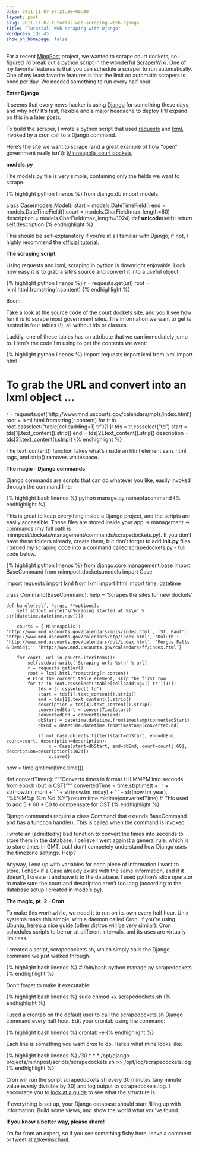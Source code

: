 ```yaml
---
date: 2011-11-07 07:21:06+00:00
layout: post
slug: 2011-11-07-tutorial-web-scraping-with-django
title: "Tutorial: Web scraping with Django"
wordpress_id: 45
show_on_homepage: false
---
```


For a recent [MinnPost](http://www.minnpost.com) project, we wanted to scrape court dockets, so I figured I'd break out a python script in the wonderful [ScraperWiki](https://scraperwiki.com/). One of my favorite features is that you can schedule a scraper to run automatically. One of my least favorite features is that the limit on automatic scrapers is once per day. We needed something to run every half hour.

**Enter Django**

It seems that every news hacker is using [Django](https://www.djangoproject.com/) for something these days, and why not? It's fast, flexible and a major headache to deploy (I'll expand on this in a later post).

To build the scraper, I wrote a python script that used [requests](http://docs.python-requests.org/en/latest/index.html) and [lxml](http://lxml.de/), invoked by a cron call to a Django command.

Here's the site we want to scrape (and a great example of how "open" government really isn't): [Minneapolis court dockets](http://www.mnd.uscourts.gov/calendars/mpls/index.html)

**models.py**

The models.py file is very simple, containing only the fields we want to scrape.

{% highlight python linenos %}
from django.db import models
  
class Case(models.Model):
    start = models.DateTimeField()
    end = models.DateTimeField()
    court = models.CharField(max_length=60)
    description = models.CharField(max_length=1024)
    def __unicode__(self):
        return self.description
{% endhighlight %}

This should be self-explanatory if you're at all familiar with Django; if not, I highly recommend the [official tutorial](https://docs.djangoproject.com/en/1.3/intro/tutorial01/).

**The scraping script**

Using requests and lxml, scraping in python is downright enjoyable. Look how easy it is to grab a site's source and convert it into a useful object:
    
{% highlight python linenos %}
r = requests.get(url)
root = lxml.html.fromstring(r.content)
{% endhighlight %}

Boom.

Take a look at the source code of the [court dockets site](http://www.mnd.uscourts.gov/calendars/mpls/index.html), and you'll see how fun it is to scrape most government sites. The information we want to get is nested in four tables (!), all without ids or classes.

Luckily, one of these tables has an attribute that we can immediately jump to. Here's the code I'm using to get the contents we want:
    
{% highlight python linenos  %}
import requests
import lxml
from lxml import html

# To grab the URL and convert into an lxml object ...
r = requests.get('http://www.mnd.uscourts.gov/calendars/mpls/index.html')
root = lxml.html.fromstring(r.content)
for tr in root.cssselect("table[cellpadding=1] tr")[1:]:
    tds = tr.cssselect("td")
    start = tds[1].text_content().strip()
    end = tds[2].text_content().strip()
    description = tds[3].text_content().strip()
{% endhighlight %}

The text_content() function takes what's inside an html element sans html tags, and strip() removes whitespace.

**The magic - Django commands**

Django commands are scripts that can do whatever you like, easily invoked through the command line:
    
{% highlight bash linenos  %}
python manage.py nameofacommand
{% endhighlight %}

This is great to keep everything inside a Django project, and the scripts are easily accessible. These files are stored inside your app -> management -> commands (my full path is minnpost/dockets/management/commands/scrapedockets.py). If you don't have these folders already, create them, but don't forget to add __init.py__ files. I turned my scraping code into a command called scrapedockets.py  - full code below.

{% highlight python linenos %}
from django.core.management.base import BaseCommand
from minnpost.dockets.models import Case

import requests
import lxml
from lxml import html
import time, datetime

class Command(BaseCommand):
    help = 'Scrapes the sites for new dockets'

    def handle(self, *args, **options):
        self.stdout.write('\nScraping started at %s\n' % str(datetime.datetime.now()))

        courts = {'Minneapolis': 'http://www.mnd.uscourts.gov/calendars/mpls/index.html', 'St. Paul': 'http://www.mnd.uscourts.gov/calendars/stp/index.html', 'Duluth': 'http://www.mnd.uscourts.gov/calendars/dul/index.html', 'Fergus Falls & Bemidji': 'http://www.mnd.uscourts.gov/calendars/ff/index.html'}

        for court, url in courts.iteritems():
            self.stdout.write('Scraping url: %s\n' % url)
            r = requests.get(url)
            root = lxml.html.fromstring(r.content)
            # Find the correct table element, skip the first row
            for tr in root.cssselect('table[cellpadding=1] tr')[1:]:
                tds = tr.cssselect('td')
                start = tds[1].text_content().strip()
                end = tds[2].text_content().strip()
                description = tds[3].text_content().strip()
                convertedStart = convertTime(start)
                convertedEnd = convertTime(end)
                dbStart = datetime.datetime.fromtimestamp(convertedStart)
                dbEnd = datetime.datetime.fromtimestamp(convertedEnd)

                if not Case.objects.filter(start=dbStart, end=dbEnd, court=court, description=description):
                    c = Case(start=dbStart, end=dbEnd, court=court[:60], description=description[:1024])
                    c.save()

now = time.gmtime(time.time())

def convertTime(t):
    """Converts times in format HH:MMPM into seconds from epoch (but in CST)"""
    convertedTime = time.strptime(t + ' ' + str(now.tm_mon) + ' ' + str(now.tm_mday) + ' ' + str(now.tm_year), "%I:%M%p %m %d %Y")
    return time.mktime(convertedTime)
    # This used to add 5 * 60 * 60 to compensate for CST
{% endhighlight %}

Django commands require a class Command that extends BaseCommand and has a function handle(). This is called when the command is invoked.

I wrote an (admittedly) bad function to convert the times into seconds to store them in the database. I believe I went against a general rule, which is to store times in GMT, but I don't competely understand how Django uses the timezone settings. Help?

Anyway, I end up with variables for each piece of information I want to store. I check if a Case already exists with the same information, and if it doesn't, I create it and save it to the database. I used python's slice operator to make sure the court and description aren't too long (according to the database setup I created in models.py).

**The magic, pt. 2 - Cron**

To make this worthwhile, we need it to run on its own every half hour. Unix systems make this simple, with a daemon called Cron. If you're using Ubuntu, [here's a nice guide](https://help.ubuntu.com/community/CronHowto) (other distros will be very similar). Cron schedules scripts to be run at different intervals, and its uses are virtually limitless.

I created a script, scrapedockets.sh, which simply calls the Django command we just walked through.

{% highlight bash linenos %}
#!/bin/bash
python manage.py scrapedockets
{% endhighlight %}

Don't forget to make it executable:

{% highlight bash linenos %}
sudo chmod +x scrapedockets.sh
{% endhighlight %}

I used a crontab on the default user to call the scrapedockets.sh Django command every half hour. Edit your crontab using the command:

{% highlight bash linenos %}
crontab -e
{% endhighlight %}

Each line is something you want cron to do. Here's what mine looks like:

{% highlight bash linenos %}
*/30 * * * * /opt/django-projects/minnpost/scripts/scrapedockets.sh >> /opt/log/scrapedockets.log
{% endhighlight %}

Cron will run the script scrapedockets.sh every 30 minutes (any minute value evenly divisible by 30) and log output to scrapedockets.log. I encourage you to [look at a guide](https://help.ubuntu.com/community/CronHowto) to see what the structure is.

If everything is set up, your Django database should start filling up with information. Build some views, and show the world what you've found.

**If you know a better way, please share!**

I'm far from an expert, so if you see something fishy here, leave a comment or tweet at @kevinschaul.

